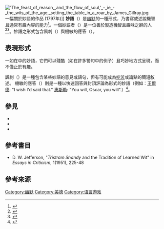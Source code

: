 [[File:'The_feast_of_reason,_and_the_flow_of_soul,'_-_ie_-_the_wits_of_the_age,_setting_the_table_in_a_roar_by_James_Gillray.jpg|thumb]]一幅關於妙語的作品 (1797年)]]
'''妙語'''（{{lang-en|'''Wit'''}}）是[[幽默|幽默]]的一種形式，乃書寫或述說機智且通常有趣內容的能力<ref name="Merriam-Webster">{{cite web|url=http://www.learnersdictionary.com/search/wit|title=Wit|accessdate=2012-05-27|publisher=Merriam-Webster|archive-date=2012-06-05|archive-url=https://web.archive.org/web/20120605231022/http://www.learnersdictionary.com/search/wit|dead-url=no}}</ref>。一個妙語者（{{lang-en|'''witty'''}}）是一位善於製造機智且趣味之辭的人<ref name="Merriam-Webster2">{{cite web|url=http://www.learnersdictionary.com/search/wit|title=Wit|accessdate=2012-05-27|publisher=Merriam-Webster|archive-date=2012-06-05|archive-url=https://web.archive.org/web/20120605231022/http://www.learnersdictionary.com/search/wit|dead-url=no}}</ref><ref>{{cite web|url=http://www.oxforddictionaries.com/definition/english/wit|title=wit|accessdate=29 May 2015|website=Oxford Dictionaries|archive-date=2016-09-03|archive-url=https://web.archive.org/web/20160903000353/http://www.oxforddictionaries.com/definition/english/wit|dead-url=no}}</ref>。妙語之形式包含諷刺（{{lang-en|'''quip'''}}）與機敏的應答（{{lang-en|'''repartee'''}}）。

== 表現形式 ==
一如{{Link-en|多蘿西·帕克|Dorothy Parker}}在{{Link-en|阿爾岡金圓桌|Algonquin Round Table}}中的妙語，它們可以殘酷（如在許多警句中的例子）且巧妙地方式呈現，而不僅止於有趣。

諷刺（{{lang-en|'''quip'''}}）是一種包含某些妙語的意見或語句，但有可能成為[[挖苦|挖苦]]或論點的簡短敘述。 機敏的應答（{{lang-en|'''repartee'''}}）則是一種以快速回答與封頂評論為形式的妙語（例如：[[王爾德|王爾德]]: "I wish I'd said that." [[詹姆斯·惠斯勒|惠斯勒]]: "You will, Oscar, you will".）<ref>{{Cite book|title=Monty Python: Oscar Wilde sketch|last=|first=|publisher=|year=|isbn=|location=|pages=}}</ref>。

== 參見 ==
* {{Link-en|哈特佛妙語|Hartford Wits}}
* {{Link-en|新牛津妙語|New Oxford Wits}}
* {{Link-en|牛津妙語|Oxford Wits}}

== 參考書目 ==
* D. W. Jefferson, "''Tristram Shandy'' and the Tradition of Learned Wit" in ''Essays in Criticism'', 1(1951), 225-48

== 參考來源 ==

[[Category:幽默|Category:幽默]]
[[Category:美德|Category:美德]]
[[Category:语言游戏|Category:语言游戏]]